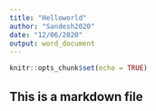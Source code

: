 ```yaml
---
title: "Helloworld"
author: "Sandesh2020"
date: "12/06/2020"
output: word_document
---
```


```r
knitr::opts_chunk$set(echo = TRUE)
```


## This is a markdown file

